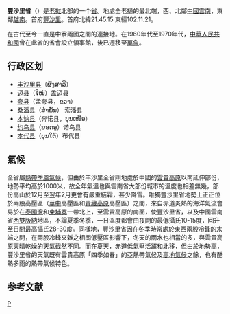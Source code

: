 {{Infobox settlement
| name                    = 丰沙里省
| native_name             = {{nobold|ແຂວງຜົ້ງສາລີ}}
| native_name_lang        = lo
| settlement_type         = [[老挝行政区划|省]]
| image_skyline           = 
| image_caption           = 
| image_alt               = 
| image_map               = Phôngsali Province-Laos.svg
| map_caption             = 
| map_alt                 = 丰沙里省在老挝的位置
| coordinates             = {{coord|21.683333|102.1|type:adm1st_region:KH|display=inline,title}}
| coordinates_footnotes   = 
| subdivision_type        = 国家
| subdivision_name        = {{flag|Laos}}
| established_title       = 
| established_date        = 
| named_for               = 
| seat_type               = 首府
| seat                    = [[豐沙里|豐沙里]]
| leader_party            = 
| leader_title            = 
| leader_name             = 
| area_footnotes          = 
| area_total_km2          = 16,270
| area_note               = 
| elevation_footnotes     = 
| elevation_m             = 
| population_footnotes    = 
| population_total        = 177989
| population_as_of        = 2015
| population_density_km2  = auto
| population_demonym      = 
| population_note         = 
| timezone1               = [[UTC+07|UTC+07]]
| postal_code_type        = 
| postal_code             = 
| iso_code                = LA-PH
| blank_name_sec1         = [[人类发展指数|HDI]] (2017)
| blank_info_sec1         = 0.497<ref name="GlobalDataLab">{{Cite web|url=https://hdi.globaldatalab.org/areadata/shdi/|title=Sub-national HDI - Area Database - Global Data Lab|website=hdi.globaldatalab.org|language=en|access-date=2018-09-13|archive-date=2018-09-23|archive-url=https://web.archive.org/web/20180923120638/https://hdi.globaldatalab.org/areadata/shdi/|dead-url=no}}</ref><br/>{{color|#900|低}}
| website                 = 
| footnotes               = 
}}
'''豐沙里省'''（{{lang-lo|ແຂວງຜົ້ງສາລີ}}）是[[老挝|老挝]]北部的一个[[老挝行政区划|省]]。地處全老撾的最北端，西、北鄰[[中國|中國]][[雲南|雲南]]，東鄰[[越南|越南]]。首府[[豐沙里|豐沙里]]。首府北緯21.45.15  東經102.11.21。

在古代至今一直是中寮兩國之間的連接地。在1960年代至1970年代，[[中華人民共和國|中華人民共和國]]曾在此省的省會設立領事館，後已遷移至[[萬象|萬象]]。

==行政区划==
*[[丰沙里县|丰沙里县]]（ຜົ້ງສາລີ）
*[[迈县|迈县]]（ໃໝ່）孟迈县
*[[夸县|夸县]]（孟夸县，ຂວາ）
*[[桑潘县|桑潘县]]（ສຳພັນ） 索潘县
*[[本讷县|本讷县]]（奔诺县，ບຸນເໜືອ）
*[[约乌县|约乌县]]（ຍອດອູ）诺乌县
*[[本代县|本代县]]（ບຸນໃຕ້）布代县

== 氣候 ==
全省屬[[熱帶季風氣候|熱帶季風氣候]]，但由於丰沙里全省剛地處於中國的[[雲貴高原|雲貴高原]]以南延伸部份，地勢平均高於1000米，故全年氣溫也與雲南省大部份城市的溫度也相差無幾，部份高山於12月至翌年2月更會有嚴重結霜，甚少降雪。唯獨豐沙里省地勢上正正位於兩股高壓區（[[華中|華中]]高壓區和[[青藏高原|青藏高原]]高壓區）之間，來自赤道炎熱的海洋氣流會易於在[[泰國灣|泰國灣]]和[[柬埔寨|柬埔寨]]一帶北上，至雲貴高原的南面，使豐沙里省，以及中國雲南省[[西雙版納|西雙版納]]地區，不論夏季冬季，一日溫度都會由夜間的最低攝氏10-15度，回升至日間最高攝氏28-30度。同樣地，豐沙里省因在冬季時常處於東西兩股[[冷鋒|冷鋒]]的末端之間，在兩股冷鋒夾雜之相關低壓區影響下，冬天的雨水也相當的多，與雲貴高原天晴乾燥的天氣截然不同。而在夏天，赤道低氣壓活躍和北移，但由於地勢高，豐沙里省的天氣既有雲貴高原「四季如春」的亞熱帶氣候及[[高地氣候|高地氣候]]之餘，也有酷熱多雨的熱帶氣候特色。

==参考文献==
{{reflist}}

{{Laos}}

[[Category:老挝省份|P]]